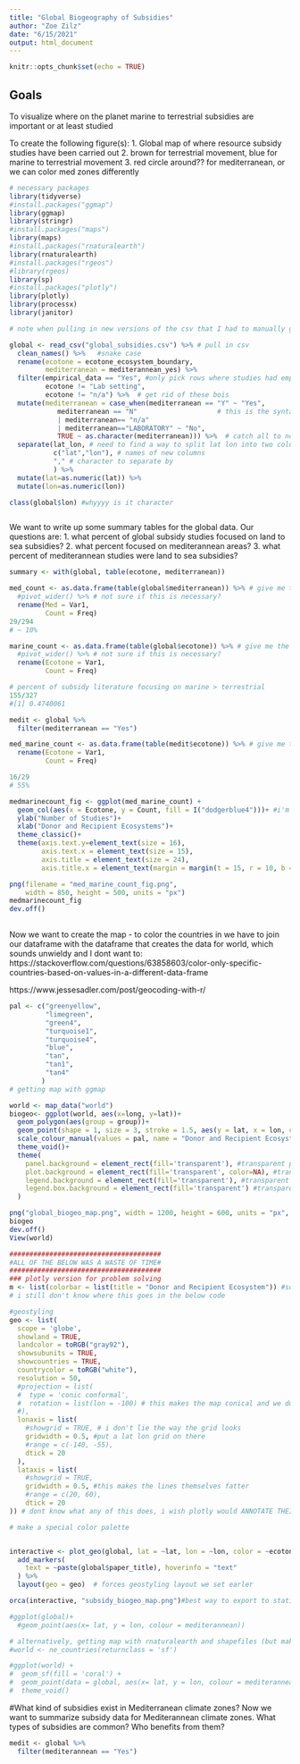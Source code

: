 ```yaml
---
title: "Global Biogeography of Subsidies"
author: "Zoe Zilz"
date: "6/15/2021"
output: html_document
---
```


```r
knitr::opts_chunk$set(echo = TRUE)
```

## Goals
To visualize where on the planet marine to terrestrial subsidies are important or at least studied

To create the following figure(s):
1. Global map of where resource subsidy studies have been carried out
2. brown for terrestrial movement, blue for marine to terrestrial movement
3. red circle around?? for mediterranean, or we can color med zones differently

```r
# necessary packages
library(tidyverse)
#install.packages("ggmap")
library(ggmap)
library(stringr)
#install.packages("maps")
library(maps)
#install.packages("rnaturalearth")
library(rnaturalearth)
#install.packages("rgeos")
#library(rgeos)
library(sp)
#install.packages("plotly")
library(plotly)
library(processx)
library(janitor)
```

```r

# note when pulling in new versions of the csv that I had to manually go into excel and make sure that when a paper was associated with multiple rows, identical data was filled out for each (undergrad left these blank instead)

global <- read_csv("global_subsidies.csv") %>% # pull in csv 
  clean_names() %>%   #snake case
  rename(ecotone = ecotone_ecosystem_boundary,
         mediterranean = mediterannean_yes) %>%
  filter(empirical_data == "Yes", #only pick rows where studies had empirical data
         ecotone != "Lab setting",
         ecotone != "n/a") %>%  # get rid of these bois
  mutate(mediterranean = case_when(mediterranean == "Y" ~ "Yes",
            mediterranean == "N"                    # this is the syntax for "rename values in this column this way"... although there might be a simpler way
            | mediterranean== "n/a" 
            | mediterranean=="LABORATORY" ~ "No",
            TRUE ~ as.character(mediterranean))) %>%  # catch all to not throw out things that don't match the above
  separate(lat_lon, # need to find a way to split lat lon into two columns
           c("lat","lon"), # names of new columns
           "," # character to separate by
           ) %>% 
  mutate(lat=as.numeric(lat)) %>% 
  mutate(lon=as.numeric(lon))

class(global$lon) #whyyyy is it character



```
We want to write up some summary tables for the global data. Our questions are:
1. what percent of global subsidy studies focused on land to sea subsidies?
2. what percent focused on mediterannean areas?
3. what percent of mediterannean studies were land to sea subsidies?
```r
summary <- with(global, table(ecotone, mediterranean))

med_count <- as.data.frame(table(global$mediterranean)) %>% # give me the frequency of Yes/No in the mediterranean col
  #pivot_wider() %>% # not sure if this is necessary?
  rename(Med = Var1,
         Count = Freq)
29/294
# ~ 10%

marine_count <- as.data.frame(table(global$ecotone)) %>% # give me the frequency of ecotones in data
  #pivot_wider() %>% # not sure if this is necessary?
  rename(Ecotone = Var1,
         Count = Freq)

# percent of subsidy literature focusing on marine > terrestrial
155/327
#[1] 0.4740061

medit <- global %>% 
  filter(mediterranean == "Yes")

med_marine_count <- as.data.frame(table(medit$ecotone)) %>% # give me the frequency of ecotones in data
  rename(Ecotone = Var1,
         Count = Freq)

16/29
# 55%

medmarinecount_fig <- ggplot(med_marine_count) +
  geom_col(aes(x = Ecotone, y = Count, fill = I("dodgerblue4")))+ #i'm not sure why in the syntax I is required but I'd liek to figure it out // this color matches caption color
  ylab("Number of Studies")+
  xlab("Donor and Recipient Ecosystems")+
  theme_classic()+
  theme(axis.text.y=element_text(size = 16),
        axis.text.x = element_text(size = 15),
        axis.title = element_text(size = 24),
        axis.title.x = element_text(margin = margin(t = 15, r = 10, b = 10, l = 1))) #margin = margin() increases distance around the axis label

png(filename = "med_marine_count_fig.png",
    width = 850, height = 500, units = "px")
medmarinecount_fig
dev.off()
  
```

Now we want to create the map
- to color the countries in we have to join our dataframe with the dataframe that creates the data for world, which sounds unwieldy and I dont want to: https://stackoverflow.com/questions/63858603/color-only-specific-countries-based-on-values-in-a-different-data-frame

https://www.jessesadler.com/post/geocoding-with-r/
```r
pal <- c("greenyellow",
         "limegreen",
         "green4",
         "turquoise1",
         "turquoise4",
         "blue",
         "tan",
         "tan1",
         "tan4"
        )
# getting map with ggmap

world <- map_data("world")
biogeo<- ggplot(world, aes(x=long, y=lat))+
  geom_polygon(aes(group = group))+
  geom_point(shape = 1, size = 3, stroke = 1.5, aes(y = lat, x = lon, colour = ecotone), data = global)+
  scale_colour_manual(values = pal, name = "Donor and Recipient Ecosystem")+
  theme_void()+
  theme(
    panel.background = element_rect(fill='transparent'), #transparent panel bg
    plot.background = element_rect(fill='transparent', color=NA), #transparent plot bg
    legend.background = element_rect(fill='transparent'), #transparent legend bg
    legend.box.background = element_rect(fill='transparent') #transparent legend panel
  )

png("global_biogeo_map.png", width = 1200, height = 600, units = "px", bg = "transparent")
biogeo
dev.off()
View(world)
```


```r
######################################
#ALL OF THE BELOW WAS A WASTE OF TIME#
######################################
### plotly version for problem solving
m <- list(colorbar = list(title = "Donor and Recipient Ecosystem")) #something i dont know how to yse but changes legend title?
# i still don't know where this goes in the below code

#geostyling
geo <- list(
  scope = 'globe',
  showland = TRUE,
  landcolor = toRGB("gray92"),
  showsubunits = TRUE,
  showcountries = TRUE,
  countrycolor = toRGB("white"),
  resolution = 50,
  #projection = list(
  #  type = 'conic conformal',
  #  rotation = list(lon = -100) # this makes the map conical and we don't like that
  #),
  lonaxis = list(
    #showgrid = TRUE, # i don't lie the way the grid looks
    gridwidth = 0.5, #put a lat lon grid on there
    #range = c(-140, -55),
    dtick = 20
  ),
  lataxis = list(
    #showgrid = TRUE,
    gridwidth = 0.5, #this makes the lines themselves fatter
    #range = c(20, 60),
    dtick = 20
)) # dont know what any of this does, i wish plotly would ANNOTATE THEIR CODE

# make a special color palette


interactive <- plot_geo(global, lat = ~lat, lon = ~lon, color = ~ecotone, colors = pal) %>% 
  add_markers(
    text = ~paste(global$paper_title), hoverinfo = "text"
  ) %>% 
  layout(geo = geo)  # forces geostyling layout we set earler

orca(interactive, "subsidy_biogeo_map.png")#best way to export to static, requires package processx

#ggplot(global)+
  #geom_point(aes(x= lat, y = lon, colour = mediterannean))

# alternatively, getting map with rnaturalearth and shapefiles (but makes plotting geom point harder because the coordinates are not in decimal format I think?)
#world <- ne_countries(returnclass = 'sf')

#ggplot(world) +
#  geom_sf(fill = 'coral') +
#  geom_point(data = global, aes(x= lat, y = lon, colour = mediterannean))
#  theme_void()
```
#What kind of subsidies exist in Mediterranean climate zones?
Now we want to summarize subsidy data for Mediterannean climate zones. What types of subsidies are common? Who benefits from them?

```r
medit <- global %>% 
  filter(mediterannean == "Yes")
```

